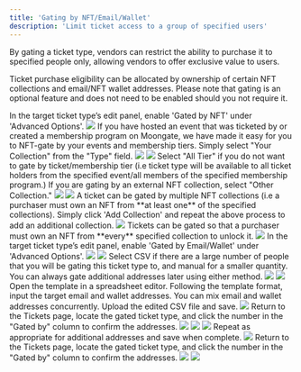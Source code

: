 ```yaml
---
title: 'Gating by NFT/Email/Wallet'
description: 'Limit ticket access to a group of specified users'
---
```


By gating a ticket type, vendors can restrict the ability to purchase it to specified people only, allowing vendors to offer exclusive value to users. 

Ticket purchase eligibility can be allocated by ownership of certain NFT collections and email/NFT wallet addresses.
<Info>
    Please note that gating is an optional feature and does not need to be enabled should you not require it.
</Info>

<AccordionGroup>
  <Accordion title="Gating by NFT">
    <Steps>
        <Step title="Enable NFT-gating">
            In the target ticket type’s edit panel, enable 'Gated by NFT' under 'Advanced Options'.
            <img src="/images/creating-campaign/ticketing/gating/NFT Gate Toggle.png"/>
        </Step>
        <Step title="Select NFT collection to gate by">
            If you have hosted an event that was ticketed by or created a membership program on Moongate, we have made it easy for you to NFT-gate by your events and membership tiers. Simply select "Your Collection" from the "Type" field.
            <img src="/images/creating-campaign/ticketing/gating/Your Collection Toggle.png"/>
            <Accordion title="Your Collection">
                <img src="/images/creating-campaign/ticketing/gating/NFT Gate Toggle.png"/>
                <Steps>
                    <Step title="Select the target event/membership program from the 'NFT Collection' field.">
                    </Step>
                    <Step title="Select the target ticket/membership tier from the 'Type' field.">
                        Select "All Tier" if you do not want to gate by ticket/membership tier (i.e ticket type will be available to all ticket holders from the specified event/all members of the specified membership program.)
                    </Step>
                </Steps>
            </Accordion>
            If you are gating by an external NFT collection, select "Other Collection."
            <img src="/images/creating-campaign/ticketing/gating/Other Collection Toggle.png"/>
            <Accordion title="Other Collection">
                <img src="/images/creating-campaign/ticketing/gating/Select Network.gif"/>
                <Steps>
                    <Step title="Select the network on which the target NFT collection is hosted.">
                    </Step>
                    <Step title="Enter the NFT collections' contract address.">
                    </Step>
                </Steps>
            </Accordion>
            <Tip>
                A ticket can be gated by multiple NFT collections (i.e a purchaser must own an NFT from **at least one** of the specified collections). Simply click 'Add Collection' and repeat the above process to add an additional collection.
                <img src="/images/creating-campaign/ticketing/gating/add collection.png"/>
            </Tip>
            <Tip>
                Tickets can be gated so that a purchaser must own an NFT from **every** specified collection to unlock it.
                <img src="/images/creating-campaign/ticketing/gating/require all collections.png"/>
            </Tip>
        </Step>
    </Steps>
  </Accordion>
  <Accordion title="Gating by Email/Wallet (Whitelisting)">
    <Steps>
        <Step title="Enable email/wallet-gating">
            In the target ticket type’s edit panel, enable 'Gated by Email/Wallet' under 'Advanced Options'.            
            <img src="/images/creating-campaign/ticketing/gating/Email or Wallet Toggle.png"/>
        </Step>
        <Step title="Choose a whitelisting method">
            <img src="/images/creating-campaign/ticketing/gating/select gate method.png"/>
            Select CSV if there are a large number of people that you will be gating this ticket type to, and manual for a smaller quantity.
            <Tip>
                You can always gate additional addresses later using either method.
            </Tip>            
            <Accordion title="CSV (bulk import)">
                <Steps>
                    <Step title="Select the 'Upload CSV' method">
                        <img src="/images/creating-campaign/ticketing/gating/CSV Gate.png"/>
                    </Step>
                    <Step title="Download the CSV template">
                        <img src="/images/creating-campaign/ticketing/gating/Download CSV Template.png"/>
                    </Step>
                    <Step title="Add addresses to the CSV template">
                        Open the template in a spreadsheet editor. Following the template format, input the target email and wallet addresses. You can mix email and wallet addresses concurrently.
                    </Step>
                    <Step title="Upload the CSV">
                        Upload the edited CSV file and save.
                        <img src="/images/creating-campaign/ticketing/gating/Whitelist Upload.png"/>
                    </Step>
                    <Step title="Confirm successful import">
                        Return to the Tickets page, locate the gated ticket type, and click the number in the "Gated by" column to confirm the addresses.
                        <img src="/images/creating-campaign/ticketing/gating/Whitelist Confirmation 1.png"/>
                        <img src="/images/creating-campaign/ticketing/gating/Whitelist Confirmation 2.png"/>
                    </Step>
                </Steps>
            </Accordion>            
            <Accordion title="Manual">
                <Steps>
                    <Step title="Select the 'Manual' method">
                        <img src="/images/creating-campaign/ticketing/gating/Manual Gate.png"/>
                    </Step>
                    <Step title="Click 'Add Whitelist' and input an email/wallet address">
                        Repeat as appropriate for additional addresses and save when complete.
                        <img src="/images/creating-campaign/ticketing/gating/Manual Flow.gif"/>
                    </Step>
                    <Step title="Confirm successful import">
                        Return to the Tickets page, locate the gated ticket type, and click the number in the "Gated by" column to confirm the addresses.
                        <img src="/images/creating-campaign/ticketing/gating/Whitelist Confirmation 1.png"/>
                        <img src="/images/creating-campaign/ticketing/gating/Whitelist Confirmation 2.png"/>
                    </Step>
                </Steps>
            </Accordion>
        </Step>
    </Steps>
  </Accordion>
</AccordionGroup>